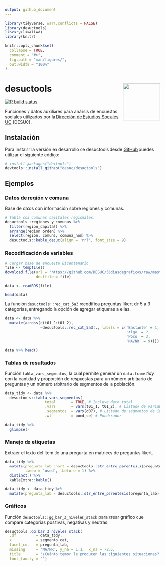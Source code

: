 ```yaml
---
output: github_document
---
```


<!-- README.md is generated from README.Rmd. Please edit that file -->

```r
library(tidyverse, warn.conflicts = FALSE)
library(desuctools)
library(labelled)
library(knitr)

knitr::opts_chunk$set(
  collapse = TRUE,
  comment = "#>",
  fig.path = "man/figures/",
  out.width = "100%"
)
```

# desuctools <img src="man/figures/desuctools.png" align="right" alt="" width="120" />

<!-- badges: start -->
[![R build status](https://github.com/DESUC/desuctools/workflows/R-CMD-check/badge.svg)](https://github.com/DESUC/desuctools/actions)
<!-- badges: end -->

Funciones y datos auxiliares para análisis de encuestas sociales utilizados 
por la [Dirección de Estudios Sociales UC](http://sociologia.uc.cl/desuc) (DESUC).


## Instalación

Para instalar la versión en desarrollo de desuctools desde 
[GitHub](https://github.com/desuc/desuctools) puedes utilizar el siguiente código:  

``` r
# install.packages("devtools")
devtools::install_github("desuc/desuctools")
```


## Ejemplos

### Datos de región y comuna

Base de datos con información sobre regiones y comunas.

```r
# Tabla con comunas capitales regionales.
desuctools::regiones_y_comunas %>% 
  filter(region_capital) %>% 
  arrange(region_orden) %>% 
  select(region, comuna, comuna_nom) %>% 
  desuctools::kable_desuc(align = 'rrl', font_size = 9)
```

### Recodificación de variables

```r
# Cargar base de encuesta Bicentenario
file <- tempfile()
download.file(url = 'https://github.com/DESUC/30diasdegraficos/raw/master/inputs/12-lollipop-df_bicen_19_30diasdegraficos_2020.rds',
              destfile = file)

data <- readRDS(file)

head(data)
```

La función `desuctools::rec_cat_5a3` recodifica preguntas likert de 5 a 3 categorías, entregando la opción de agregar etiquetas a ellas.

```r
data <- data %>%  
  mutate(across(c(t01_1:t01_2), 
                ~desuctools::rec_cat_5a3(., labels = c('Bastante' = 1, 
                                                       'Algo' = 2, 
                                                       'Poco' = 3, 
                                                       'NA/NR' = 9))))

data %>% head()
```


### Tablas de resultados

Función `tabla_vars_segmentos`, la cual permite generar un `data.frame` *tidy* con la cantidad y proporción de respuestas para un número arbitrario de preguntas y un número arbitrario de segmentos de la población.

```r
data_tidy <- data %>% 
  desuctools::tabla_vars_segmentos(
                  total       = TRUE, # Incluye dato total 
                  .vars       = vars(t01_1, t01_2), # Listado de variables de interés
                  .segmentos  = vars(d07), # Listado de segmentos de interés
                  .wt         = pond_se) # Ponderador

data_tidy %>% 
  glimpse()
```


### Manejo de etiquetas

Extraer el texto del ítem de una pregunta en matrices de preguntas likert.

```r
data_tidy %>% 
  mutate(pregunta_lab_short = desuctools::str_entre_parentesis(pregunta_lab),
         .keep = 'used', .before = 1) %>% 
  distinct() %>% 
  kableExtra::kable()
```


```r
data_tidy <- data_tidy %>% 
  mutate(pregunta_lab = desuctools::str_entre_parentesis(pregunta_lab))
```


### Gráficos

Función `desuctools::gg_bar_3_niveles_stack` para crear gráfico que compare categorías 
positivas, negativas y neutras.

```r
desuctools::gg_bar_3_niveles_stack(
  .df         = data_tidy,
  x           = segmento_cat, 
  facet_col   = pregunta_lab, 
  missing     = 'NA/NR', y_na = 1.1,  x_na = -2.5,
  title       = '¿Cuánto temor le producen las siguientes situaciones?',
  font_family = '')
```
